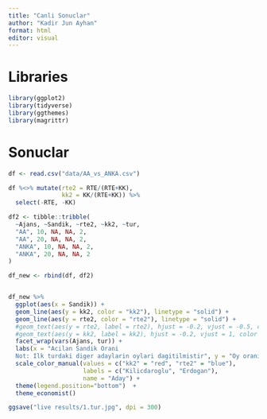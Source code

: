 ```yaml
---
title: "Canli Sonuclar"
author: "Kadir Jun Ayhan"
format: html
editor: visual
---
```


# Libraries

```r
library(ggplot2)
library(tidyverse)
library(ggthemes)
library(magrittr)
```

# Sonuclar

```r
df <- read.csv("data/AA_vs_ANKA.csv")

df %<>% mutate(rte2 = RTE/(RTE+KK),
               kk2 = KK/(RTE+KK)) %>%
  select(-RTE, -KK)

df2 <- tibble::tribble(
  ~Ajans, ~Sandik, ~rte2, ~kk2, ~tur,
  "AA", 10, NA, NA, 2,
  "AA", 20, NA, NA, 2,
  "ANKA", 10, NA, NA, 2,
  "ANKA", 20, NA, NA, 2
)

df_new <- rbind(df, df2)


df_new %>% 
  ggplot(aes(x = Sandik)) +
  geom_line(aes(y = kk2, color = "kk2"), linetype = "solid") +
  geom_line(aes(y = rte2, color = "rte2"), linetype = "solid") +
  #geom_text(aes(y = rte2, label = rte2), hjust = -0.2, vjust = -0.5, color = "blue") +
  #geom_text(aes(y = kk2, label = kk2), hjust = -0.2, vjust = 1, color = "red") +
  facet_wrap(vars(Ajans, tur)) +
  labs(x = "Acilan Sandik Orani
  Not: Ilk turdaki diger adaylarin oylari dagitilmistir", y = "Oy orani", color = "Legend title") +
  scale_color_manual(values = c("kk2" = "red", "rte2" = "blue"),
                     labels = c("Kilicdaroglu", "Erdogan"),
                     name = "Aday") +
  theme(legend.position="bottom")  +
  theme_economist()

ggsave("live results/1.tur.jpg", dpi = 300)
```

# 
